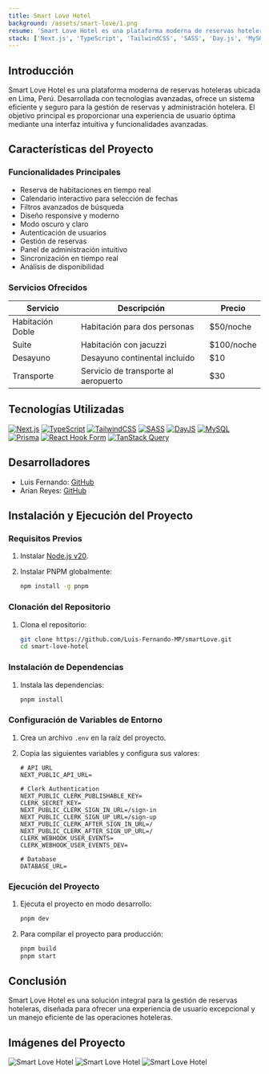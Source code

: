 ```yaml
---
title: Smart Love Hotel
background: /assets/smart-love/1.png
resume: 'Smart Love Hotel es una plataforma moderna de reservas hoteleras que ofrece un sistema eficiente y seguro para la gestión de reservas y administración hotelera.'
stack: ['Next.js', 'TypeScript', 'TailwindCSS', 'SASS', 'Day.js', 'MySQL', 'Prisma', 'React Hook Form', 'TanStack Query']
---
```


## Introducción

Smart Love Hotel es una plataforma moderna de reservas hoteleras ubicada en Lima, Perú. Desarrollada con tecnologías avanzadas, ofrece un sistema eficiente y seguro para la gestión de reservas y administración hotelera. El objetivo principal es proporcionar una experiencia de usuario óptima mediante una interfaz intuitiva y funcionalidades avanzadas.

## Características del Proyecto

### Funcionalidades Principales

- Reserva de habitaciones en tiempo real
- Calendario interactivo para selección de fechas
- Filtros avanzados de búsqueda
- Diseño responsive y moderno
- Modo oscuro y claro
- Autenticación de usuarios
- Gestión de reservas
- Panel de administración intuitivo
- Sincronización en tiempo real
- Análisis de disponibilidad

### Servicios Ofrecidos

| Servicio         | Descripción                          | Precio     |
| ---------------- | ------------------------------------ | ---------- |
| Habitación Doble | Habitación para dos personas         | $50/noche  |
| Suite            | Habitación con jacuzzi               | $100/noche |
| Desayuno         | Desayuno continental incluido        | $10        |
| Transporte       | Servicio de transporte al aeropuerto | $30        |

## Tecnologías Utilizadas

[![Next.js](https://img.shields.io/badge/Next.js-black?style=for-the-badge&logo=next.js)](https://nextjs.org/)
[![TypeScript](https://img.shields.io/badge/TypeScript-007ACC?style=for-the-badge&logo=typescript)](https://www.typescriptlang.org/)
[![TailwindCSS](https://img.shields.io/badge/Tailwind_CSS-38B2AC?style=for-the-badge&logo=tailwind-css)](https://tailwindcss.com/)
[![SASS](https://img.shields.io/badge/Sass-CC6699?style=for-the-badge&logo=sass)](https://sass-lang.com/)
[![DayJS](https://img.shields.io/badge/Day.js-fb6052?style=for-the-badge)](https://day.js.org/)
[![MySQL](https://img.shields.io/badge/MySQL-4479A1?style=for-the-badge&logo=mysql&logoColor=white)](https://www.mysql.com/)
[![Prisma](https://img.shields.io/badge/Prisma-2D3748?style=for-the-badge&logo=prisma)](https://www.prisma.io/)
[![React Hook Form](https://img.shields.io/badge/React_Hook_Form-EC5990?style=for-the-badge&logo=react&logoColor=white)](https://react-hook-form.com/)
[![TanStack Query](https://img.shields.io/badge/TanStack_Query-FF4154?style=for-the-badge&logo=react-query&logoColor=white)](https://tanstack.com/query)

## Desarrolladores

- Luis Fernando: [GitHub](https://github.com/Luis-Fernando-MP)
- Arian Reyes: [GitHub](https://github.com/arianr2014)

## Instalación y Ejecución del Proyecto

### Requisitos Previos

1. Instalar [Node.js v20](https://nodejs.org/en/).
2. Instalar PNPM globalmente:

   ```bash
   npm install -g pnpm
   ```

### Clonación del Repositorio

1. Clona el repositorio:

   ```bash
   git clone https://github.com/Luis-Fernando-MP/smartLove.git
   cd smart-love-hotel
   ```

### Instalación de Dependencias

1. Instala las dependencias:

   ```bash
   pnpm install
   ```

### Configuración de Variables de Entorno

1. Crea un archivo `.env` en la raíz del proyecto.
2. Copia las siguientes variables y configura sus valores:

   ```shell
   # API URL
   NEXT_PUBLIC_API_URL=

   # Clerk Authentication
   NEXT_PUBLIC_CLERK_PUBLISHABLE_KEY=
   CLERK_SECRET_KEY=
   NEXT_PUBLIC_CLERK_SIGN_IN_URL=/sign-in
   NEXT_PUBLIC_CLERK_SIGN_UP_URL=/sign-up
   NEXT_PUBLIC_CLERK_AFTER_SIGN_IN_URL=/
   NEXT_PUBLIC_CLERK_AFTER_SIGN_UP_URL=/
   CLERK_WEBHOOK_USER_EVENTS=
   CLERK_WEBHOOK_USER_EVENTS_DEV=

   # Database
   DATABASE_URL=
   ```

### Ejecución del Proyecto

1. Ejecuta el proyecto en modo desarrollo:

   ```bash
   pnpm dev
   ```

2. Para compilar el proyecto para producción:

   ```bash
   pnpm build
   pnpm start
   ```

## Conclusión

Smart Love Hotel es una solución integral para la gestión de reservas hoteleras, diseñada para ofrecer una experiencia de usuario excepcional y un manejo eficiente de las operaciones hoteleras.

## Imágenes del Proyecto

<div>
  <Image src='/assets/smart-love/1.png' alt='Smart Love Hotel' width={300} layout='fullWidth' />
  <Image src='/assets/smart-love/2.png' alt='Smart Love Hotel' width={300} layout='fullWidth' />
  <Image src='/assets/smart-love/3.png' alt='Smart Love Hotel' width={300} layout='fullWidth' />
</div>
